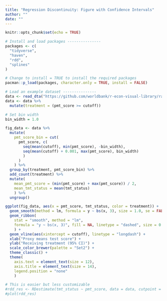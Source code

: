 ```yaml
---
title: "Regression Discontinuity: Figure with Confidence Intervals"
author: ""
date: ""
---
```


```r
knitr::opts_chunk$set(echo = TRUE)
```

```r
# Install and load packages ---------------
packages <- c(
  "tidyverse",
  "haven",
  "rdd",
  "splines"
)

# Change to install = TRUE to install the required packages
pacman::p_load(packages, character.only = TRUE, install = FALSE)

# Load an example dataset ---------------
data <- read_dta("https://github.com/worldbank/r-econ-visual-library/raw/master/Library/Data/RDD_data.dta")
data <- data %>%
  mutate(treatment = (pmt_score >= cutoff))

# Set bin width
bin_width = 1.0

fig_data <- data %>%
  mutate(
    pmt_score_bin = cut(
      pmt_score, c(
        seq(mean(cutoff), min(pmt_score), -bin_width), 
        seq(mean(cutoff) + 0.001, max(pmt_score), bin_width)
        )
      )
    ) %>%
  group_by(treatment, pmt_score_bin) %>%
  add_count(treatment) %>%
  mutate(
    mean_pmt_score = (min(pmt_score) + max(pmt_score)) / 2,
    mean_tmt_status = mean(tmt_status)
    ) %>%
  ungroup()

ggplot(fig_data, aes(x = pmt_score, tmt_status, color = treatment)) +
  geom_smooth(method = lm, formula = y ~ bs(x, 3), size = 1.0, se = FALSE) +
  geom_ribbon(
    stat = "smooth", method = "lm", 
    formula = "y ~ bs(x, 3)", fill = NA, linetype = "dashed", size = 0.3
    ) +
  geom_vline(aes(xintercept = cutoff), linetype = "longdash") +
  xlab("Proxy means test score") +
  ylab("Receiving treatment (95% CI)") +
  scale_color_brewer(palette = "Set2") +
  theme_classic() +
  theme(
    axis.text = element_text(size = 12),
    axis.title = element_text(size = 14),
    legend.position = "none"
    )

# This is easier but less customizable
#rdd_res <- RDestimate(tmt_status ~ pmt_score, data = data, cutpoint = cutoff)
#plot(rdd_res)

```



